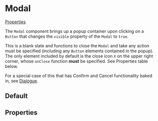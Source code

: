
# Modal

[Properties](#properties)

The `Modal` component brings up a popup container upon clicking on a `Button` that changes the `visible` property of the `Modal` to `true`.

This is a blank slate and functions to close the `Modal` and take any action must be specified (including any `Button` elements contained in the popup). The only element included by default is the close icon `X` on the upper right corner, whose `onClose` function **must** be specified. See Properties table below.

For a special case of this that has Confirm and Cancel functionality baked in, see [Dialogue](./?path=/docs/components-dialogue--basic).

## Default

<Preview>
  <Story id="components-modal--basic-modal" />
</Preview>

## Properties

<Props of={Modal} />
